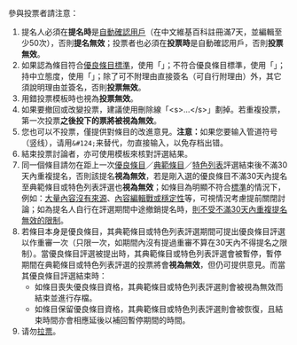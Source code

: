 {{quoteH}}
參與投票者請注意：
#提名人必須在'''提名時'''是[[Wikipedia:自動確認用戶|自動確認用戶]]（在中文維基百科註冊滿7天，並編輯至少50次），否則'''提名無效'''；投票者也必須在'''投票時'''是自動確認用戶，否則'''投票無效'''。
#如果認為條目符合[[Wikipedia:優良條目標準|優良條目標準]]，使用「{{tl|yesGA}}」；不符合優良條目標準，使用「{{tl|noGA}}」；持中立態度，使用「{{tl|中立}}」；除了{{tl|yesGA}}可不附理由直接簽名（可自行附理由）外，其它須說明理由並簽名，否則'''投票無效'''。
#用錯投票模板時也視為'''投票無效'''。
#如果要撤回或改變投票，建議使用刪除線「<nowiki><s>...</s></nowiki>」劃掉。若重複投票，第一次投票'''之後投下的票將被視為無效'''。
#您也可以不投票，僅提供對條目的改進意見。'''注意：'''如果您要输入管道符号（竖线），请用<code>&amp;&num;124&semi;</code>来替代，勿直接输入，以免存档出错。
#結束投票討論者，亦可使用{{tl|GANresult}}模板來核對評選結果。
#同一個條目請勿在距上一次[[Wikipedia:優良條目評選|優良條目]]／[[Wikipedia:典范条目评选|典範條目]]／[[Wikipedia:特色列表评选|特色列表]]評選結束後不滿30天內重複提名，否則該提名'''視為無效'''，若是剛入選的優良條目不滿30天內提名至典範條目或特色列表評選也'''視為無效'''；如條目為明顯不符合[[Wikipedia:優良條目標準|標準]]的情況下，例如：[[Special:Diff/55644047#熵_(資訊理論)|大量內容沒有來源]]、[[Special:diff/61041578#2019冠状病毒病|內容編輯戰或穩定性]]等，可視情況考慮提前關閉討論；如為提名人自行在評選期間中途撤銷提名時，[[Special:Diff/56052698#關於評選中「30天期限」和「不合要求而撤銷提名」的問題|則不受不滿30天內重複提名無效的限制]]。
#若條目本身是優良條目，其典範條目或特色列表評選期間可提出優良條目評選以作重審一次（只限一次，如期間內沒有提過重審不算在30天內不得提名之限制）。當優良條目評選被提出時，其典範條目或特色列表評選會被暫停，暫停期間在典範條目或特色列表評選的投票將會'''視為無效'''，但仍可提供意見。而當其優良條目評選結束時：
#*如條目喪失優良條目資格，其典範條目或特色列表評選則會被視為無效而結束並進行存檔。
#*如條目保留優良條目資格，其典範條目或特色列表評選則會被恢復，且結束時間亦會相應延後以補回暫停期間的時間。
#请勿[[Wikipedia:拉票|拉票]]。
{{quoteF}}
